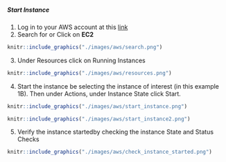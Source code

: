 ##### Start Instance {-}

1. Log in to your AWS account at this [link](https://signin.amazonaws-us-gov.com/oauth?SignatureVersion=4&X-Amz-Algorithm=AWS4-HMAC-SHA256&X-Amz-Credential=AKIAKRR57OXBZ66K46GA&X-Amz-Date=2019-04-19T21%3A06%3A40.188Z&X-Amz-Signature=c62b5face735d16cf0dca5678a86d50db975c6fdb365a6d765255c6111307e29&X-Amz-SignedHeaders=host&client_id=arn%3Aaws-us-gov%3Aiam%3A%3A464433863101%3Auser%2Fhomepage&redirect_uri=https%3A%2F%2Fconsole.amazonaws-us-gov.com%2Fconsole%2Fhome%3Fstate%3DhashArgs%2523%26isauthcode%3Dtrue&response_type=code&state=hashArgs%23)
2. Search for or Click on **EC2**

```r
knitr::include_graphics("./images/aws/search.png")
```

3. Under Resources click on Running Instances

```r
knitr::include_graphics("./images/aws/resources.png")
```

4. Start the instance be selecting the instance of interest (in this example 1B). Then under Actions, under Instance State click Start. 

```r
knitr::include_graphics("./images/aws/start_instance.png")
```

```r
knitr::include_graphics("./images/aws/start_instance2.png")
```

5. Verify the instance startedby checking the instance State and Status Checks

```r
knitr::include_graphics("./images/aws/check_instance_started.png")
```